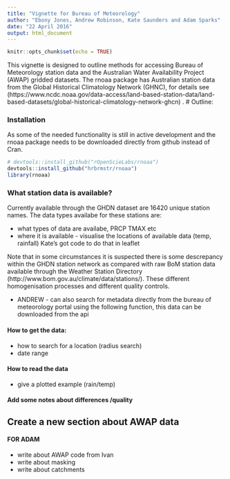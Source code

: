 ```yaml
---
title: "Vignette for Bureau of Meteorology"
author: "Ebony Jones, Andrew Robinson, Kate Saunders and Adam Sparks"
date: "22 April 2016"
output: html_document
---
```


```r
knitr::opts_chunk$set(echo = TRUE)
```

This vignette is designed to outline methods for accessing Bureau of Meteorology station data and the Australian Water Availability Project (AWAP) gridded datasets. The rnoaa package has Australian station data from the Global Historical Climatology Network (GHNC), for details see (https://www.ncdc.noaa.gov/data-access/land-based-station-data/land-based-datasets/global-historical-climatology-network-ghcn) .
# Outline:

### Installation

As some of the needed functionality is still in active development and the rnoaa package needs to be downloaded directly from github instead of Cran.

```r
# devtools::install_github("rOpenScieLabs/rnoaa")
devtools::install_github("hrbrmstr/rnoaa")
library(rnoaa)
```

### What station data is available?

Currently available through the GHDN dataset are 16420 unique station names. The data types availabe for these stations are:

<!-- ```{r, echo = T} -->
<!-- unique(oz_stations$element) -->

<!-- Data type | Description -->
<!-- ------------- | ------------- -->
<!-- PRCP | Stuff -->
<!-- DAPR | Stuff  -->
<!-- DWPR | Stuff  -->
<!-- MDPR | Stuff -->
<!-- TMAX | Stuff -->
<!-- TMIN | Stuff -->
<!-- DATX | Stuff -->
<!-- MDTX | Stuff -->
<!-- DATN | Stuff -->
<!-- MDTN | Stuff -->
<!-- TAVG | Stuff -->
<!-- SNWD | Stuff -->

<!-- ``` -->


* what types of data are availabe, PRCP TMAX etc
* where it is available - visualise the locations of available data (temp, rainfall) Kate's got code to do that in leaflet

Note that in some circumstances it is suspected there is some descrepancy within the GHDN station network as compared with raw BoM station data available through the Weather Station Directory (http://www.bom.gov.au/climate/data/stations/). These  different homogenisation processes and different quality controls.

* ANDREW - can also search for metadata directly from the bureau of meteorology portal using the following function, this data can be downloaded from the api

#### How to get the data:
* how to search for a location (radius search)
* date range

#### How to read the data 
* give a plotted example  (rain/temp)

#### Add some notes about differences /quality

## Create a new section about AWAP data

#### FOR ADAM
* write about AWAP code from Ivan
* write about masking
* write about catchments

